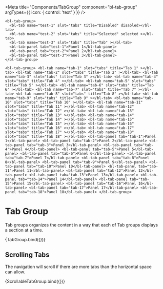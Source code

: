 
<Meta
  title="Components/TabGroup"
  component="bl-tab-group"
  argTypes={{
    icon: {
        control: 'text'
    }
  }}
/>

    <bl-tab-group>
      <bl-tab name="test-1" slot="tabs" title="Disabled" disabled></bl-tab>
      <bl-tab name="test-2" slot="tabs" title="Selected" selected ></bl-tab>
      <bl-tab name="test-3" slot="tabs" title="Tab" ></bl-tab>
      <bl-tab-panel tab="test-1">Panel 1</bl-tab-panel>
      <bl-tab-panel tab="test-2">Panel 2</bl-tab-panel>
      <bl-tab-panel tab="test-3">Panel 3</bl-tab-panel>
    </bl-tab-group>
  `
      <bl-tab-group>
        <bl-tab name="tab-1" slot="tabs" title="Tab 1" ></bl-tab>
        <bl-tab name="tab-2" slot="tabs" title="Tab 2" ></bl-tab>
        <bl-tab name="tab-3" slot="tabs" title="Tab 3" ></bl-tab>
        <bl-tab name="tab-4" slot="tabs" title="Tab 4" ></bl-tab>
        <bl-tab name="tab-5" slot="tabs" title="Tab 5" ></bl-tab>
        <bl-tab name="tab-6" slot="tabs" title="Tab 6" ></bl-tab>
        <bl-tab name="tab-7" slot="tabs" title="Tab 7" ></bl-tab>
        <bl-tab name="tab-8" slot="tabs" title="Tab 8" ></bl-tab>
        <bl-tab name="tab-9" slot="tabs" title="Tab 9" ></bl-tab>
        <bl-tab name="tab-10" slot="tabs" title="Tab 10" ></bl-tab>
        <bl-tab name="tab-11" slot="tabs" title="Tab 11" ></bl-tab>
        <bl-tab name="tab-12" slot="tabs" title="Tab 12" ></bl-tab>
        <bl-tab name="tab-13" slot="tabs" title="Tab 13" ></bl-tab>
        <bl-tab name="tab-14" slot="tabs" title="Tab 14" ></bl-tab>
        <bl-tab name="tab-15" slot="tabs" title="Tab 15" ></bl-tab>
        <bl-tab name="tab-16" slot="tabs" title="Tab 16" ></bl-tab>
        <bl-tab name="tab-17" slot="tabs" title="Tab 17" ></bl-tab>
        <bl-tab name="tab-18" slot="tabs" title="Tab 18" ></bl-tab>
        <bl-tab-panel tab="tab-1">Panel 1</bl-tab-panel>
        <bl-tab-panel tab="tab-2">Panel 2</bl-tab-panel>
        <bl-tab-panel tab="tab-3">Panel 3</bl-tab-panel>
        <bl-tab-panel tab="tab-4">Panel 4</bl-tab-panel>
        <bl-tab-panel tab="tab-5">Panel 5</bl-tab-panel>
        <bl-tab-panel tab="tab-6">Panel 6</bl-tab-panel>
        <bl-tab-panel tab="tab-7">Panel 7</bl-tab-panel>
        <bl-tab-panel tab="tab-8">Panel 8</bl-tab-panel>
        <bl-tab-panel tab="tab-9">Panel 9</bl-tab-panel>
        <bl-tab-panel tab="tab-10">Panel 10</bl-tab-panel>
        <bl-tab-panel tab="tab-11">Panel 11</bl-tab-panel>
        <bl-tab-panel tab="tab-12">Panel 12</bl-tab-panel>
        <bl-tab-panel tab="tab-13">Panel 13</bl-tab-panel>
        <bl-tab-panel tab="tab-14">Panel 14</bl-tab-panel>
        <bl-tab-panel tab="tab-15">Panel 15</bl-tab-panel>
        <bl-tab-panel tab="tab-16">Panel 16</bl-tab-panel>
        <bl-tab-panel tab="tab-17">Panel 17</bl-tab-panel>
        <bl-tab-panel tab="tab-18">Panel 18</bl-tab-panel>
      </bl-tab-group>
    `

# Tab Group
Tab groups organizes the content in a way that each of Tab groups displays a section at a time.

<Canvas>
<Story name="Basic Usage">
    {TabGroup.bind({})}
  </Story>
</Canvas>

## Scrolling Tabs
The navigation will scroll if there are more tabs than the horizontal space can allow.

<Canvas>
<Story name="Scroll Usage">
    {ScrollableTabGroup.bind({})}
  </Story>
</Canvas>

